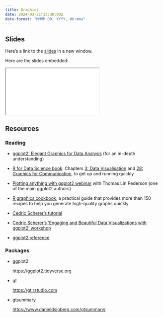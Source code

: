 ```yaml
---
title: Graphics
date: 2024-03-21T13:30:00Z
date-format: "MMMM DD, YYYY, HH:mma"
---
```


## Slides

Here's a link to the [slides](/slides/04-graphics/index.qmd){target="_blank"} in a new window. 

Here are the slides embedded:

<iframe class="slide-deck ar3x2" src="/slides/04-graphics/index.html" title="04-graphics slides">
</iframe>

## Resources

### Reading

- [ggplot2: Elegant Graphics for Data Analysis](https://ggplot2-book.org) (for an in-depth understanding)
  
-   [R for Data Science book](https://r4ds.had.co.nz/index.html): Chapters [3: Data Visualisation](https://r4ds.had.co.nz/data-visualisation.html) and [28: Graphics for Communication](https://r4ds.had.co.nz/graphics-for-communication.html), to get up and running quickly

-   [Plotting anything with ggplot2 webinar](https://www.youtube.com/watch?v=h29g21z0a68) with Thomas Lin Pederson (one of the main ggplot2 authors)

-   [R graphics cookbook](https://r-graphics.org), a practical guide that provides more than 150 recipes to help you generate high-quality graphs quickly

-   [Cedric Scherer's tutorial](https://www.cedricscherer.com/2019/08/05/a-ggplot2-tutorial-for-beautiful-plotting-in-r/)

-   [Cedric Scherer's 'Engaging and Beautiful Data Visualizations with ggplot2' workshop](https://posit-conf-2023.github.io/dataviz-ggplot2/)

-   [ggplot2 reference](https://ggplot2.tidyverse.org)



### Packages

- ggplot2

  <https://ggplot2.tidyverse.org>
  
- gt

  <https://gt.rstudio.com>
  
- gtsummary

  <https://www.danieldsjoberg.com/gtsummary/>
